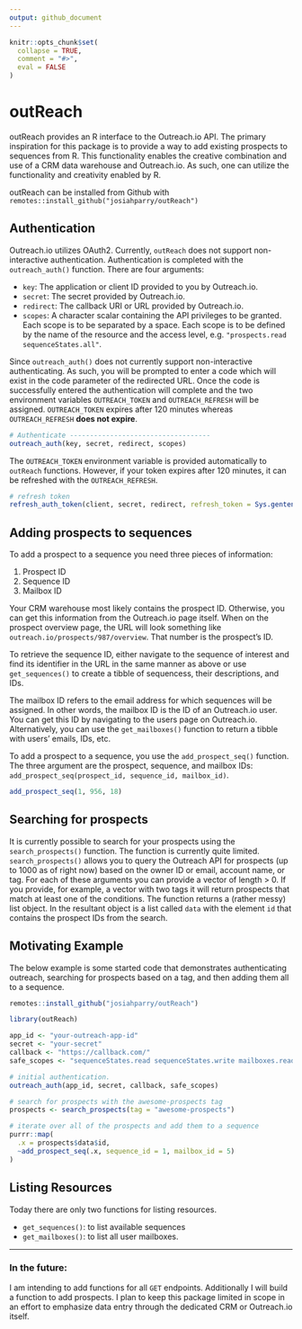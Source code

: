 ```yaml
---
output: github_document
---
```


<!-- README.md is generated from README.Rmd. Please edit that file -->

```r
knitr::opts_chunk$set(
  collapse = TRUE,
  comment = "#>",
  eval = FALSE
)
```

# outReach

<!-- badges: start -->
<!-- badges: end -->

outReach provides an R interface to the Outreach.io API. The primary inspiration for this package is to provide a way to add existing prospects to sequences from R. This functionality enables the creative combination and use of a CRM data warehouse and Outreach.io. As such, one can utilize the functionality and creativity enabled by R. 

outReach can be installed from Github with `remotes::install_github("josiahparry/outReach")`

## Authentication 

Outreach.io utilizes OAuth2. Currently, `outReach` does not support non-interactive authentication. Authentication is completed with the `outreach_auth()` function. There are four arguments:


- `key`: The application or client ID provided to you by Outreach.io.
- `secret`: The secret provided by Outreach.io.
- `redirect`: The callback URI or URL provided by Outreach.io.
- `scopes`: A character scalar containing the API privileges to be granted. Each scope is to be separated by a space. Each scope is to be defined by the name of the resource and the access level, e.g. `"prospects.read sequenceStates.all"`.

Since `outreach_auth()` does not currently support non-interactive authenticating. As such, you will be prompted to enter a code which will exist in the code parameter of the redirected URL. Once the code is successfully entered the authentication will complete and the two environment variables `OUTREACH_TOKEN` and `OUTREACH_REFRESH` will be assigned. `OUTREACH_TOKEN` expires after 120 minutes whereas `OUTREACH_REFRESH` **does not expire**.

```r
# Authenticate -----------------------------------
outreach_auth(key, secret, redirect, scopes)
```

The `OUTREACH_TOKEN` environment variable is provided automatically to `outReach` functions. However, if your token expires after 120 minutes, it can be refreshed with the `OUTREACH_REFRESH`.

```r
# refresh token
refresh_auth_token(client, secret, redirect, refresh_token = Sys.gentenv("OUTREACH_REFRESH"))
```

## Adding prospects to sequences

To add a prospect to a sequence you need three pieces of information:

1. Prospect ID
2. Sequence ID
3. Mailbox ID

Your CRM warehouse most likely contains the prospect ID. Otherwise, you can get this information from the Outreach.io page itself. When on the prospect overview page, the URL will look something like `outreach.io/prospects/987/overview`. That number is the prospect's ID. 

To retrieve the sequence ID, either navigate to the sequence of interest and find its identifier in the URL in the same manner as above or use `get_sequences()` to create a tibble of sequencess, their descriptions, and IDs.

The mailbox ID refers to the email address for which sequences will be assigned. In other words, the mailbox ID is the ID of an Outreach.io user. You can get this ID by navigating to the users page on Outreach.io. Alternatively, you can use the `get_mailboxes()` function to return a tibble with users' emails, IDs, etc. 

To add a prospect to a sequence, you use the `add_prospect_seq()` function. The three argument are the prospect, sequence, and mailbox IDs: `add_prospect_seq(prospect_id, sequence_id, mailbox_id)`.

```r
add_prospect_seq(1, 956, 18)
```

## Searching for prospects

It is currently possible to search for your prospects using the `search_prospects()` function. The function is currently quite limited. `search_prospects()` allows you to query the Outreach API for prospects (up to 1000 as of right now) based on the owner ID or email, account name, or tag. For each of these arguments you can provide a vector of length > 0. If you provide, for example, a vector with two tags it will return prospects that match at least one of the conditions. The function returns a (rather messy) list object. In the resultant object is a list called `data` with the element `id` that contains the prospect IDs from the search.

## Motivating Example

The below example is some started code that demonstrates authenticating outreach, searching for prospects based on a tag, and then adding them all to a sequence. 

```r
remotes::install_github("josiahparry/outReach")

library(outReach)

app_id <- "your-outreach-app-id"
secret <- "your-secret"
callback <- "https://callback.com/"
safe_scopes <- "sequenceStates.read sequenceStates.write mailboxes.read prospects.read sequences.read"

# initial authentication. 
outreach_auth(app_id, secret, callback, safe_scopes)

# search for prospects with the awesome-prospects tag
prospects <- search_prospects(tag = "awesome-prospects")

# iterate over all of the prospects and add them to a sequence
purrr::map(
  .x = prospects$data$id,
  ~add_prospect_seq(.x, sequence_id = 1, mailbox_id = 5)
)
```




## Listing Resources

Today there are only two functions for listing resources.

- `get_sequences()`: to list available sequences
- `get_mailboxes()`: to list all user mailboxes. 




---------

### In the future:

I am intending to add functions for all `GET` endpoints. Additionally I will build a function to add prospects. I plan to keep this package limited in scope in an effort to emphasize data entry through the dedicated CRM or Outreach.io itself. 
